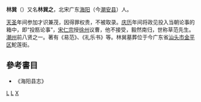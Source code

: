 {{nofootnotes|time=2012-05-22T13:13:55+00:00}}
'''林巽'''（{{bd|?||?|}}）又名'''林巽之'''，北宋广东[[海阳|海阳]]（今[[潮安县|潮安县]]）人。

[[天圣|天圣]]年间参加才识兼茂，因得罪权贵，不被取录。[[庆历|庆历]]年间将政见投入当朝论事的箱中，即“投匦论事”，[[宋仁宗|宋仁宗]]授[[徐州|徐州]]议曹，他不接受，毅然南归，世称草范先生。[[潮州|潮州]]前八贤之一。著有《易范》、《礼乐书》等。林巽墓葬位于今广东省[[汕头市|汕头市]][[金平区|金平区]]鮀莲街。

== 參考書目 ==
* 《海阳县志》

[[category:宋朝政治人物|L]]
[[category:潮安人|L]]
[[category:林姓|X]]